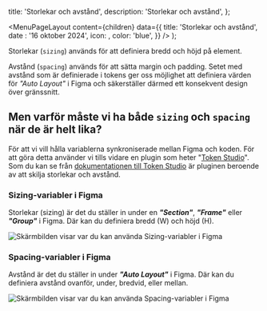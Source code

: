 

  title: 'Storlekar och avstånd',
  description: 'Storlekar och avstånd',
};

  <MenuPageLayout
    content={children}
    data={{
      title: 'Storlekar och avstånd',
      date : '16 oktober 2024',
      icon: <RulerIcon />,
      color: 'blue',
    }}
  />
);

Storlekar (`sizing`) används för att definiera bredd och höjd på element.

Avstånd (`spacing`) används för att sätta margin och padding. Setet med avstånd som är definierade i tokens ger oss möjlighet att definiera värden för _"Auto Layout"_ i Figma och säkerställer därmed ett konsekvent design över gränssnitt.

<TokenList
  type='dimension'
  hideValue={true}
/>

## Men varför måste vi ha både `sizing` och `spacing` när de är helt lika?

För att vi vill hålla variablerna synkroniserade mellan Figma och koden. För att göra detta använder vi tills vidare en plugin som heter "[Token Studio](https://tokens.studio/)". Som du kan se från [dokumentationen till Token Studio](https://docs.tokens.studio/available-tokens/spacing-tokens) är pluginen beroende av att skilja storlekar och avstånd.

### Sizing-variabler i Figma

Storlekar (sizing) är det du ställer in under en **_"Section"_**, **_"Frame"_** eller **_"Group"_** i Figma. Där kan du definiera bredd (W) och höjd (H).

<Image
  src='/img/sizing.png'
  alt='Skärmbilden visar var du kan använda Sizing-variabler i Figma'
  boxShadow={false}
/>

### Spacing-variabler i Figma

Avstånd är det du ställer in under _**"Auto Layout"**_ i Figma. Där kan du definiera avstånd ovanför, under, bredvid, eller mellan.

<Image
  src='/img/spacing.png'
  alt='Skärmbilden visar var du kan använda Spacing-variabler i Figma'
  boxShadow={false}
/>

<br />
<br />
